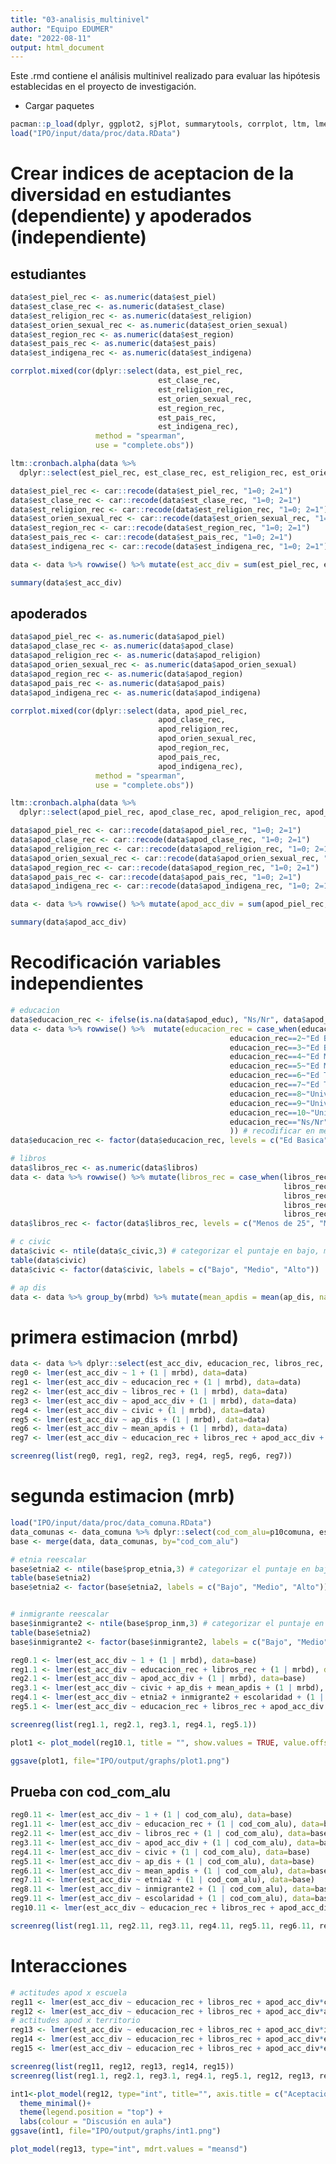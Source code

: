 ```yaml
---
title: "03-analisis_multinivel"
author: "Equipo EDUMER"
date: "2022-08-11"
output: html_document
---
```


Este .rmd contiene el análisis multinivel realizado para evaluar las hipótesis establecidas en el proyecto de investigación.

* Cargar paquetes

```r
pacman::p_load(dplyr, ggplot2, sjPlot, summarytools, corrplot, ltm, lme4, stargazer, texreg, scales)
load("IPO/input/data/proc/data.RData")
```

# Crear indices de aceptacion de la diversidad en estudiantes (dependiente) y apoderados (independiente)

## estudiantes
```r
data$est_piel_rec <- as.numeric(data$est_piel)
data$est_clase_rec <- as.numeric(data$est_clase)
data$est_religion_rec <- as.numeric(data$est_religion)
data$est_orien_sexual_rec <- as.numeric(data$est_orien_sexual)
data$est_region_rec <- as.numeric(data$est_region)
data$est_pais_rec <- as.numeric(data$est_pais)
data$est_indigena_rec <- as.numeric(data$est_indigena)

corrplot.mixed(cor(dplyr::select(data, est_piel_rec,
                                 est_clase_rec,
                                 est_religion_rec,
                                 est_orien_sexual_rec,
                                 est_region_rec,
                                 est_pais_rec,
                                 est_indigena_rec),
                   method = "spearman",
                   use = "complete.obs"))
```

```r
ltm::cronbach.alpha(data %>%
  dplyr::select(est_piel_rec, est_clase_rec, est_religion_rec, est_orien_sexual_rec, est_region_rec, est_pais_rec, est_indigena_rec), na.rm=TRUE)
```

```r
data$est_piel_rec <- car::recode(data$est_piel_rec, "1=0; 2=1")
data$est_clase_rec <- car::recode(data$est_clase_rec, "1=0; 2=1")
data$est_religion_rec <- car::recode(data$est_religion_rec, "1=0; 2=1")
data$est_orien_sexual_rec <- car::recode(data$est_orien_sexual_rec, "1=0; 2=1")
data$est_region_rec <- car::recode(data$est_region_rec, "1=0; 2=1")
data$est_pais_rec <- car::recode(data$est_pais_rec, "1=0; 2=1")
data$est_indigena_rec <- car::recode(data$est_indigena_rec, "1=0; 2=1")

data <- data %>% rowwise() %>% mutate(est_acc_div = sum(est_piel_rec, est_clase_rec, est_religion_rec, est_orien_sexual_rec, est_region_rec, est_pais_rec, est_indigena_rec))

summary(data$est_acc_div)
```

## apoderados

```r
data$apod_piel_rec <- as.numeric(data$apod_piel)
data$apod_clase_rec <- as.numeric(data$apod_clase)
data$apod_religion_rec <- as.numeric(data$apod_religion)
data$apod_orien_sexual_rec <- as.numeric(data$apod_orien_sexual)
data$apod_region_rec <- as.numeric(data$apod_region)
data$apod_pais_rec <- as.numeric(data$apod_pais)
data$apod_indigena_rec <- as.numeric(data$apod_indigena)

corrplot.mixed(cor(dplyr::select(data, apod_piel_rec,
                                 apod_clase_rec,
                                 apod_religion_rec,
                                 apod_orien_sexual_rec,
                                 apod_region_rec,
                                 apod_pais_rec,
                                 apod_indigena_rec),
                   method = "spearman",
                   use = "complete.obs"))
```

```r
ltm::cronbach.alpha(data %>%
  dplyr::select(apod_piel_rec, apod_clase_rec, apod_religion_rec, apod_orien_sexual_rec, apod_region_rec, apod_pais_rec, apod_indigena_rec), na.rm=TRUE)
```

```r
data$apod_piel_rec <- car::recode(data$apod_piel_rec, "1=0; 2=1")
data$apod_clase_rec <- car::recode(data$apod_clase_rec, "1=0; 2=1")
data$apod_religion_rec <- car::recode(data$apod_religion_rec, "1=0; 2=1")
data$apod_orien_sexual_rec <- car::recode(data$apod_orien_sexual_rec, "1=0; 2=1")
data$apod_region_rec <- car::recode(data$apod_region_rec, "1=0; 2=1")
data$apod_pais_rec <- car::recode(data$apod_pais_rec, "1=0; 2=1")
data$apod_indigena_rec <- car::recode(data$apod_indigena_rec, "1=0; 2=1")

data <- data %>% rowwise() %>% mutate(apod_acc_div = sum(apod_piel_rec, apod_clase_rec, apod_religion_rec, apod_orien_sexual_rec, apod_region_rec, apod_pais_rec, apod_indigena_rec))

summary(data$apod_acc_div)
```

# Recodificación variables independientes
```r
# educacion
data$educacion_rec <- ifelse(is.na(data$apod_educ), "Ns/Nr", data$apod_educ) # crea categoria Na para no perder casos
data <- data %>% rowwise() %>%  mutate(educacion_rec = case_when(educacion_rec==1~"Ed Basica",
                                                 educacion_rec==2~"Ed Basica",
                                                 educacion_rec==3~"Ed Basica",
                                                 educacion_rec==4~"Ed Media",
                                                 educacion_rec==5~"Ed Media",
                                                 educacion_rec==6~"Ed Tecnica",
                                                 educacion_rec==7~"Ed Tecnica",
                                                 educacion_rec==8~"Universidad o posgrado",
                                                 educacion_rec==9~"Universidad o posgrado",
                                                 educacion_rec==10~"Universidad o posgrado",
                                                 educacion_rec=="Ns/Nr"~"Ns/Nr"
                                                 )) # recodificar en menos categorias
data$educacion_rec <- factor(data$educacion_rec, levels = c("Ed Basica", "Ed Media", "Ed Tecnica", "Universidad o posgrado", "Ns/Nr")) # relevel porque queda con orden distinto

# libros
data$libros_rec <- as.numeric(data$libros)
data <- data %>% rowwise() %>% mutate(libros_rec = case_when(libros_rec==1 ~ "Menos de 25",
                                                             libros_rec==2 ~ "Menos de 25",
                                                             libros_rec==3 ~ "Más de 25",
                                                             libros_rec==4 ~ "Más de 25",
                                                             libros_rec==5 ~ "Más de 25")) # dejar solo dos categorias
data$libros_rec <- factor(data$libros_rec, levels = c("Menos de 25", "Más de 25"))

# c civic
data$civic <- ntile(data$c_civic,3) # categorizar el puntaje en bajo, medio y alto
table(data$civic)
data$civic <- factor(data$civic, labels = c("Bajo", "Medio", "Alto"))

# ap dis
data <- data %>% group_by(mrbd) %>% mutate(mean_apdis = mean(ap_dis, na.rm=TRUE)) %>% ungroup()
```

# primera estimacion (mrbd)

```r
data <- data %>% dplyr::select(est_acc_div, educacion_rec, libros_rec, apod_acc_div, civic, ap_dis, mean_apdis, educacion_rec, mrbd, cod_com_alu) %>% na.omit()
reg0 <- lmer(est_acc_div ~ 1 + (1 | mrbd), data=data)
reg1 <- lmer(est_acc_div ~ educacion_rec + (1 | mrbd), data=data)
reg2 <- lmer(est_acc_div ~ libros_rec + (1 | mrbd), data=data)
reg3 <- lmer(est_acc_div ~ apod_acc_div + (1 | mrbd), data=data)
reg4 <- lmer(est_acc_div ~ civic + (1 | mrbd), data=data)
reg5 <- lmer(est_acc_div ~ ap_dis + (1 | mrbd), data=data)
reg6 <- lmer(est_acc_div ~ mean_apdis + (1 | mrbd), data=data)
reg7 <- lmer(est_acc_div ~ educacion_rec + libros_rec + apod_acc_div + civic + ap_dis + mean_apdis + (1 | mrbd), data=data)
```

```r
screenreg(list(reg0, reg1, reg2, reg3, reg4, reg5, reg6, reg7))
```

# segunda estimacion (mrb)

```r
load("IPO/input/data/proc/data_comuna.RData")
data_comunas <- data_comuna %>% dplyr::select(cod_com_alu=p10comuna, escolaridad, etnia, inmigrante, prop_etnia, prop_inm)
base <- merge(data, data_comunas, by="cod_com_alu")

# etnia reescalar
base$etnia2 <- ntile(base$prop_etnia,3) # categorizar el puntaje en bajo, medio y alto
table(base$etnia2)
base$etnia2 <- factor(base$etnia2, labels = c("Bajo", "Medio", "Alto"))


# inmigrante reescalar
base$inmigrante2 <- ntile(base$prop_inm,3) # categorizar el puntaje en bajo, medio y alto
table(base$etnia2)
base$inmigrante2 <- factor(base$inmigrante2, labels = c("Bajo", "Medio", "Alto"))

```

```r
reg0.1 <- lmer(est_acc_div ~ 1 + (1 | mrbd), data=base)
reg1.1 <- lmer(est_acc_div ~ educacion_rec + libros_rec + (1 | mrbd), data=base)
reg2.1 <- lmer(est_acc_div ~ apod_acc_div + (1 | mrbd), data=base)
reg3.1 <- lmer(est_acc_div ~ civic + ap_dis + mean_apdis + (1 | mrbd), data=base)
reg4.1 <- lmer(est_acc_div ~ etnia2 + inmigrante2 + escolaridad + (1 | mrbd), data=base)
reg5.1 <- lmer(est_acc_div ~ educacion_rec + libros_rec + apod_acc_div + civic + ap_dis + mean_apdis + etnia2 + inmigrante2 + escolaridad + (1 | mrbd), data=base)
```

```r
screenreg(list(reg1.1, reg2.1, reg3.1, reg4.1, reg5.1))
```

```r
plot1 <- plot_model(reg10.1, title = "", show.values = TRUE, value.offset = .35, axis.labels = c("Promedio escolaridad", "Cantidad inmigrantes", "Cantidad de pueblos originarios", "Promedio discusión en aula", "Discusión en aula", "Conocimiento cívico (alto)", "Conocimiento cívico (medio)", "Aceptación diversidad apoderados", "Más de 25 libros", "Ns/Nr", "Universidad o postgrado", "Educación Técnica", "Educación media"))

ggsave(plot1, file="IPO/output/graphs/plot1.png")
```

## Prueba con cod_com_alu

```r
reg0.11 <- lmer(est_acc_div ~ 1 + (1 | cod_com_alu), data=base)
reg1.11 <- lmer(est_acc_div ~ educacion_rec + (1 | cod_com_alu), data=base)
reg2.11 <- lmer(est_acc_div ~ libros_rec + (1 | cod_com_alu), data=base)
reg3.11 <- lmer(est_acc_div ~ apod_acc_div + (1 | cod_com_alu), data=base)
reg4.11 <- lmer(est_acc_div ~ civic + (1 | cod_com_alu), data=base)
reg5.11 <- lmer(est_acc_div ~ ap_dis + (1 | cod_com_alu), data=base)
reg6.11 <- lmer(est_acc_div ~ mean_apdis + (1 | cod_com_alu), data=base)
reg7.11 <- lmer(est_acc_div ~ etnia2 + (1 | cod_com_alu), data=base)
reg8.11 <- lmer(est_acc_div ~ inmigrante2 + (1 | cod_com_alu), data=base)
reg9.11 <- lmer(est_acc_div ~ escolaridad + (1 | cod_com_alu), data=base)
reg10.11 <- lmer(est_acc_div ~ educacion_rec + libros_rec + apod_acc_div + civic + ap_dis + mean_apdis + etnia2 + inmigrante2 + escolaridad + (1 | cod_com_alu), data=base)
```

```r
screenreg(list(reg1.11, reg2.11, reg3.11, reg4.11, reg5.11, reg6.11, reg7.11, reg8.11, reg9.11, reg10.11))
```


# Interacciones

```r
# actitudes apod x escuela
reg11 <- lmer(est_acc_div ~ educacion_rec + libros_rec + apod_acc_div*civic + civic + ap_dis + mean_apdis + etnia2 + inmigrante2 + escolaridad + (1 | mrbd), data=base)
reg12 <- lmer(est_acc_div ~ educacion_rec + libros_rec + apod_acc_div*ap_dis + civic + ap_dis + mean_apdis + etnia2 + inmigrante2 + escolaridad + (1 | mrbd), data=base)
# actitudes apod x territorio
reg13 <- lmer(est_acc_div ~ educacion_rec + libros_rec + apod_acc_div*inmigrante2 + civic + ap_dis + mean_apdis + etnia2 + inmigrante2 + escolaridad + (1 | mrbd), data=base)
reg14 <- lmer(est_acc_div ~ educacion_rec + libros_rec + apod_acc_div*etnia2 + civic + ap_dis + mean_apdis + etnia2 + inmigrante2 + escolaridad + (1 | mrbd), data=base)
reg15 <- lmer(est_acc_div ~ educacion_rec + libros_rec + apod_acc_div*escolaridad + civic + ap_dis + mean_apdis + etnia2 + inmigrante2 + escolaridad + (1 | mrbd), data=base)
```

```r
screenreg(list(reg11, reg12, reg13, reg14, reg15))
screenreg(list(reg1.1, reg2.1, reg3.1, reg4.1, reg5.1, reg12, reg13, reg15))

```

```r
int1<-plot_model(reg12, type="int", title="", axis.title = c("Aceptación diversidad padres", "Aceptación diversidad estudiantes"))+
  theme_minimal()+
  theme(legend.position = "top") +
  labs(colour = "Discusión en aula") 
ggsave(int1, file="IPO/output/graphs/int1.png")
```

```r
plot_model(reg13, type="int", mdrt.values = "meansd")
```

